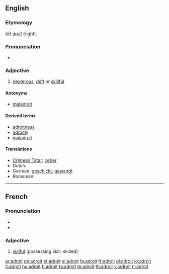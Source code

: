 ==English==

===Etymology===
{{etyl|fr}} ''(à) [[droit]]'' (right).

===Pronunciation===
* {{a|US}} {{IPA|/æˈdrɔɪt/}} {{SAMPA|/@drOIt/}}

===Adjective===
{{en-adj|'''more adroit''' or '''[[adroiter]]'''|'''most adroit''' or '''[[adroitest]]'''}}

# [[dexterous]], [[deft]] or [[skillful]]

====Antonyms====
* [[maladroit]]

====Derived terms====
* [[adroitness]]
* [[adroitly]]
* [[maladroit]]

====Translations====
* [[Crimean Tatar]]: [[çeber]]
* Dutch: {{t+|nl|handig}}
* German: [[geschickt]], [[gewandt]]
* Romanian: {{t+|ro|descurcăreţ}}

----

==French==

===Pronunciation===
* {{IPA|/ad.ʁwa/|lang=fr}}
* {{audio|Fr-adroit.ogg|Audio}}

===Adjective===
{{infl|fr|adjective}}

# [[skilful]] (possessing skill, skilled)

{{tbot entry|French|skilful|2009|January|fr}}

[[ar:adroit]]
[[de:adroit]]
[[et:adroit]]
[[el:adroit]]
[[fa:adroit]]
[[fr:adroit]]
[[gl:adroit]]
[[io:adroit]]
[[it:adroit]]
[[hu:adroit]]
[[fi:adroit]]
[[ta:adroit]]
[[te:adroit]]
[[th:adroit]]
[[vi:adroit]]
[[tr:adroit]]